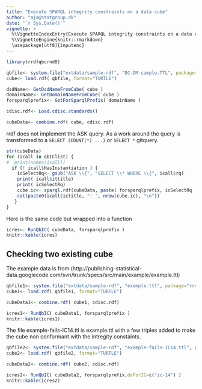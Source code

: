 ```yaml
---
title: "Execute SPARQL integrity constraints on a data cube"
author: "mja@statgroup.dk"
date: "`r Sys.Date()`"
vignette: >
  %\VignetteIndexEntry{Execute SPARQL integrity constraints on a data cube}
  %\VignetteEngine{knitr::rmarkdown}
  \usepackage[utf8]{inputenc}
---
```


```r

library(rrdfqbcrnd0)

qbfile<- system.file("extdata/sample-rdf", "DC-DM-sample.TTL", package="rrdfqbcrnd0")
cube<- load.rdf( qbfile, format="TURTLE")

dsdName<- GetDsdNameFromCube( cube )
domainName<- GetDomainNameFromCube( cube )
forsparqlprefix<- GetForSparqlPrefix( domainName )

cdisc.rdf<- Load.cdisc.standards()

cubeData<- combine.rdf( cube, cdisc.rdf)


```

rrdf does not implement the ASK query. As a work around the query is
transformed to a `SELECT (COUNT(*) ...)` or `SELECT *` gitquery.

```r
str(cubeData)
for (icall in qbIClist) {
#  print(names(icall))
  if (! icall$HasInstantiation ) {
    icSelectRq<- gsub("ASK \\{", "SELECT \\* WHERE \\{", icall$rq)
    print( icall$ittitle)
    print( icSelectRq)
    cube.ic<- sparql.rdf(cubeData, paste( forsparqlprefix, icSelectRq  )  )
    cat(paste0(icall$ictitle, ": ", nrow(cube.ic), "\n"))
   }
}

```

Here is the same code but wrapped into a function

```r
icres<- RunQbIC( cubeData, forsparqlprefix )
knitr::kable(icres)
```

## Checking two existing cube

The example data is from
(http://publishing-statistical-data.googlecode.com/svn/trunk/specs/src/main/example/example.ttl)

```r
qbfile1<- system.file("extdata/sample-rdf", "example.ttl", package="rrdfqbcrnd0")
cube1<- load.rdf( qbfile1, format="TURTLE")

cubeData1<- combine.rdf( cube1, cdisc.rdf)

icres1<- RunQbIC( cubeData1, forsparqlprefix )
knitr::kable(icres1)
```

The file example-fails-IC14.ttl is example.ttl with a few triples added to make the cube non conformant with the intregity constaints.

```r
qbfile2<- system.file("extdata/sample-rdf", "example-fails-IC14.ttl", package="rrdfqbcrnd0")
cube2<- load.rdf( qbfile2, format="TURTLE")

cubeData2<- combine.rdf( cube2, cdisc.rdf)

icres2<- RunQbIC( cubeData2, forsparqlprefix,doForIC=c("ic-14") )
knitr::kable(icres2)
```

